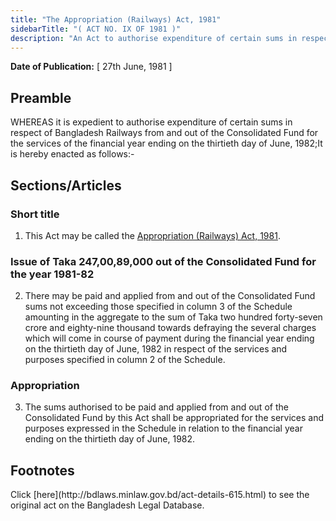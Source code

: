 ```yaml
---
title: "The Appropriation (Railways) Act, 1981"
sidebarTitle: "( ACT NO. IX OF 1981 )"
description: "An Act to authorise expenditure of certain sums in respect of Bangladesh Railways from and out of the Consolidated Fund for the services of the financial year ending on the thirtieth day of June, 1982."
---
```


**Date of Publication:** [ 27th June, 1981 ]

## Preamble

WHEREAS it is expedient to authorise expenditure of certain sums in respect of Bangladesh Railways from and out of the Consolidated Fund for the services of the financial year ending on the thirtieth day of June, 1982;It is hereby enacted as follows:-

## Sections/Articles

### Short title

1. This Act may be called the [Appropriation (Railways) Act, 1981](/laws/volume-22/act-615 "Appropriation (Railways) Act, 1981").

### Issue of Taka 247,00,89,000 out of the Consolidated Fund for the year 1981-82

2. There may be paid and applied from and out of the Consolidated Fund sums not exceeding those specified in column 3 of the Schedule amounting in the aggregate to the sum of Taka two hundred forty-seven crore and eighty-nine thousand towards defraying the several charges which will come in course of payment during the financial year ending on the thirtieth day of June, 1982 in respect of the services and purposes specified in column 2 of the Schedule.

### Appropriation

3. The sums authorised to be paid and applied from and out of the Consolidated Fund by this Act shall be appropriated for the services and purposes expressed in the Schedule in relation to the financial year ending on the thirtieth day of June, 1982.

## Footnotes

<Note>
  Click [here](http://bdlaws.minlaw.gov.bd/act-details-615.html) to see the original act on the Bangladesh Legal Database.
</Note>

